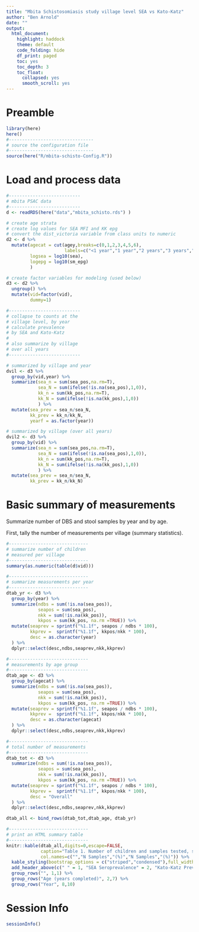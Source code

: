 ```yaml
---
title: "Mbita Schistosomiasis study village level SEA vs Kato-Katz"
author: "Ben Arnold"
date: ""
output: 
  html_document:
    highlight: haddock
    theme: default
    code_folding: hide
    df_print: paged
    toc: yes
    toc_depth: 3
    toc_float:
      collapsed: yes
      smooth_scroll: yes
---
```



# Preamble
```r
library(here)
here()
#--------------------------------
# source the configuration file
#--------------------------------
source(here("R/mbita-schisto-Config.R"))
```


# Load and process data
```r


#---------------------------
# mbita PSAC data
#---------------------------
d <- readRDS(here("data","mbita_schisto.rds") )

# create age strata
# create log values for SEA MFI and KK epg
# convert the dist_victoria variable from class units to numeric
d2 <- d %>%
  mutate(agecat = cut(agey,breaks=c(0,1,2,3,4,5,6),
                      labels=c("<1 year","1 year","2 years","3 years","4 years","5 years")),
         logsea = log10(sea),
         logepg = log10(sm_epg)         
         )

# create factor variables for modeling (used below)
d3 <- d2 %>% 
  ungroup() %>%
  mutate(vid=factor(vid),
         dummy=1)

#---------------------------
# collapse to counts at the
# village level, by year
# calculate prevalence
# by SEA and Kato-Katz
#
# also summarize by village
# over all years
#---------------------------

# summarized by village and year
dvil <- d3 %>%
  group_by(vid,year) %>%
  summarize(sea_n = sum(sea_pos,na.rm=T),
            sea_N = sum(ifelse(!is.na(sea_pos),1,0)),
            kk_n = sum(kk_pos,na.rm=T),
            kk_N = sum(ifelse(!is.na(kk_pos),1,0))
            ) %>%
  mutate(sea_prev = sea_n/sea_N,
         kk_prev = kk_n/kk_N,
         yearf = as.factor(year))

# summarized by village (over all years)
dvil2 <- d3 %>%
  group_by(vid) %>%
  summarize(sea_n = sum(sea_pos,na.rm=T),
            sea_N = sum(ifelse(!is.na(sea_pos),1,0)),
            kk_n = sum(kk_pos,na.rm=T),
            kk_N = sum(ifelse(!is.na(kk_pos),1,0))
            ) %>%
  mutate(sea_prev = sea_n/sea_N,
         kk_prev = kk_n/kk_N)

```

# Basic summary of measurements

Summarize number of DBS and stool samples by year and by age.

First, tally the number of measurements per village (summary statistics).

```r
#------------------------------
# summarize number of children 
# measured per village
#------------------------------
summary(as.numeric(table(d$vid)))

#------------------------------
# summarize measurements per year
#------------------------------
dtab_yr <- d3 %>%
  group_by(year) %>%
  summarize(ndbs = sum(!is.na(sea_pos)),
            seapos = sum(sea_pos),
            nkk = sum(!is.na(kk_pos)),
            kkpos = sum(kk_pos, na.rm =TRUE)) %>%
  mutate(seaprev = sprintf("%1.1f", seapos / ndbs * 100),
         kkprev =  sprintf("%1.1f", kkpos/nkk * 100),
         desc = as.character(year)
  ) %>%
  dplyr::select(desc,ndbs,seaprev,nkk,kkprev)

#------------------------------
# measurements by age group
#------------------------------
dtab_age <- d3 %>%
  group_by(agecat) %>%
  summarize(ndbs = sum(!is.na(sea_pos)),
            seapos = sum(sea_pos),
            nkk = sum(!is.na(kk_pos)),
            kkpos = sum(kk_pos, na.rm =TRUE)) %>%
  mutate(seaprev = sprintf("%1.1f", seapos / ndbs * 100),
         kkprev =  sprintf("%1.1f", kkpos/nkk * 100),
         desc = as.character(agecat)
  ) %>%
  dplyr::select(desc,ndbs,seaprev,nkk,kkprev)

#------------------------------
# total number of measurements
#------------------------------
dtab_tot <- d3 %>%
  summarize(ndbs = sum(!is.na(sea_pos)),
            seapos = sum(sea_pos),
            nkk = sum(!is.na(kk_pos)),
            kkpos = sum(kk_pos, na.rm =TRUE)) %>%
  mutate(seaprev = sprintf("%1.1f", seapos / ndbs * 100),
         kkprev =  sprintf("%1.1f", kkpos/nkk * 100),
         desc = "Overall"
  ) %>%
  dplyr::select(desc,ndbs,seaprev,nkk,kkprev)

dtab_all <- bind_rows(dtab_tot,dtab_age, dtab_yr)
```


```r
#------------------------------
# print an HTML summary table
#------------------------------
knitr::kable(dtab_all,digits=0,escape=FALSE,
             caption="Table 1. Number of children and samples tested, stratified by age and by year.",
             col.names=c("","N Samples","(%)","N Samples","(%)")) %>%
  kable_styling(bootstrap_options = c("striped","condensed"),full_width = TRUE) %>%
  add_header_above(c(" " = 1, "SEA Seroprevalence" = 2, "Kato-Katz Prevalence" = 2)) %>%
  group_rows("", 1,1) %>%
  group_rows("Age (years completed)", 2,7) %>%
  group_rows("Year", 8,10)

```



# Session Info
```r
sessionInfo()
```

